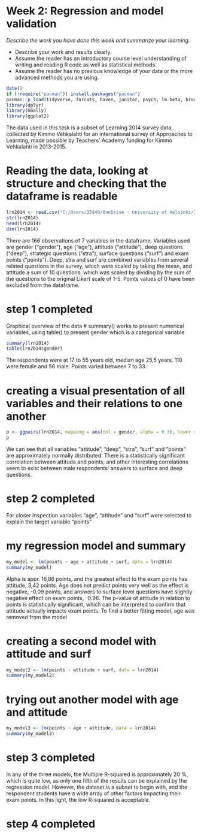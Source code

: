 # Week 2: Regression and model validation 

*Describe the work you have done this week and summarize your learning.*

- Describe your work and results clearly. 
- Assume the reader has an introductory course level understanding of writing and reading R code as well as statistical methods.
- Assume the reader has no previous knowledge of your data or the more advanced methods you are using.

```r
date()
if (!require("pacman")) install.packages("pacman") 
pacman::p_load(tidyverse, forcats, haven, janitor, psych, lm.beta, broom, writexl,sjstats, knitr, pwr, dplyr, GGally, ggplot2)
library(dplyr)
library(GGally)
library(ggplot2)
```



The data used in this task is a subset of Learning 2014 survey data, collected by Kimmo Vehkalahti for an international survey of Approaches to Learning, made possible by Teachers' Academy funding for Kimmo Vehkalahti in 2013-2015.

# Reading the data, looking at structure and checking that the dataframe is readable 
```r
lrn2014 <- read.csv("C:/Users/35840/OneDrive - University of Helsinki/IODS/IODS-project/data/lrn2014.csv")
str(lrn2014)
head(lrn2014)
dim(lrn2014)
```

There are 166 observations of 7 variables in the dataframe. Variables used are gender ("gender"), age ("age"), attitude ("attitude"), deep questions ("deep"), strategic questions ("stra"), surface questions ("surf") and exam points ("points"). Deep, stra and surf are combined variables from several related questions in the survey, which were scaled by taking the mean, and attitude a sum of 10 questions, which was scaled by dividing by the sum of the questions to the original Likert scale of 1-5. Points values of 0 have been excluded from the dataframe.

# step 1 completed
Graphical overview of the data
# summary() works to present numerical variables, using table() to present gender which is a categorical variable
```r
summary(lrn2014)
table(lrn2014$gender)
```
 The respondents were at 17 to 55 years old, median age 25,5 years. 110 were female and 56 male. Points varied between 7 to 33.

# creating a visual presentation of all variables and their relations to one another 
```r
p <- ggpairs(lrn2014, mapping = aes(col = gender, alpha = 0.3), lower = list(combo = wrap("facethist", bins = 20)))
p
```

We can see that all variables "attitude", "deep", "stra", "surf" and "points" are approximately normally distributed. There is a statistically significant correlation between attitude and points, and other interesting correlations seem to exist between male respondents' answers to surface and deep questions.

# step 2 completed

For closer inspection variables "age", "attitude" and "surf" were selected to explain the target variable "points"

# my regression model and summary
```r
my_model <- lm(points ~ age + attitude + surf, data = lrn2014)
summary(my_model)
```
Alpha is appr. 16,86 points, and the greatest effect to the exam points has attitude, 3,42 points. Age does not predict points very well as the effect is negative, -0,09 points, and answers to surface level questions have slightly negative effect on exam points, -0.96. The p-value of attitude in relation to points is statistically significant, which can be interpreted to confirm that attitude actually impacts exam points.
To find a better fitting model, age was removed from the model

# creating a second model with attitude and surf
```r
my_model2 <- lm(points ~ attitude + surf, data = lrn2014)
summary(my_model2)
```
# trying out another model with age and attitude
```r
my_model3 <- lm(points ~ age + attitude, data = lrn2014)
summary(my_model3)
```
# step 3 completed
In any of the three models, the Multiple R-squared is approximately 20 %, which is quite low, as only one fifth of the results can be explained by the regression model. However, the dataset is a subset to begin with, and the respondent students have a wide array of other factors impacting their exam points. In this light, the low R-squared is acceptable. 

# step 4 completed



